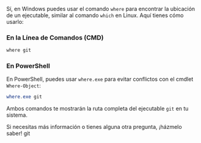Sí, en Windows puedes usar el comando `where` para encontrar la ubicación de un ejecutable, similar al comando `which` en Linux. Aquí tienes cómo usarlo:

### En la Línea de Comandos (CMD)
```bash
where git
```

### En PowerShell
En PowerShell, puedes usar `where.exe` para evitar conflictos con el cmdlet `Where-Object`:
```powershell
where.exe git
```

Ambos comandos te mostrarán la ruta completa del ejecutable `git` en tu sistema.

Si necesitas más información o tienes alguna otra pregunta, ¡házmelo saber!
git